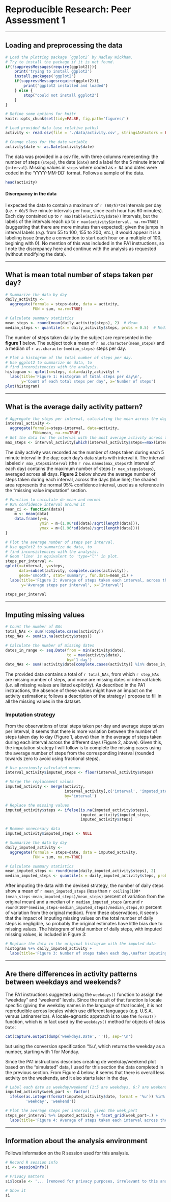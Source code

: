 # Reproducible Research: Peer Assessment 1

---------

## Loading and preprocessing the data
```r
# Load the plotting package `ggplot2` by Hadley Wickham.
# Try to install the package if it is not found.
if(!suppressMessages(require(ggplot2))){ 
    print('trying to install ggplot2')
    install.packages('ggplot2')
    if(suppressMessagesrequire(ggplot2)){
        print("ggplot2 installed and loaded")
    } else {
        stop("could not install ggplot2")
    }
}

# Define some options for knitr
knitr::opts_chunk$set(tidy=FALSE, fig.path='figures/')

# Load provided data (use relative paths)
activity <- read.csv(file = './data/activity.csv', stringsAsFactors = FALSE)

# Change class for the date variable
activity$date <- as.Date(activity$date)
```

The data was provided in a csv file, with three columns representing: the number of steps (`steps`), the date (`date`) and a label for the 5 minute interval (`interval`). Missing values in `steps` where coded as `r NA` and dates were coded in the 'YYYY-MM-DD' format. Follows a sample of the data.


```r
head(activity)
```


#### Discrepancy in the data
I expected the data to contain a maximum of `r (60/5)*24` intervals per day (*i.e.* `r 60/5` five minute intervals per hour, since each hour has 60 minutes). Each day contained up to `r max(table(activity$date))` intervals, but the labels of the intervals reach up to `r max(activity$interval, na.rm=TRUE)` (suggesting that there are more minutes than expected); given the jumps in interval labels (*e.g.* from 55 to 100, 155 to 200, *etc.*), it would appear it is a labeling issue (maybe a convention to start each hour on a multiple of 100, begining with 0). No mention of this was included in the PA1 instructions, so I note the discrepancy here and continue with the analysis as requested (without modifying the data).


---------

## What is mean total number of steps taken per day?

```r
# Summarize the data by day
daily_activity <-
  aggregate(formula = steps~date, data = activity,
            FUN = sum, na.rm=TRUE)

# Calculate summary statistics
mean_steps <- round(mean(daily_activity$steps), 2)  # Mean
median_steps <- quantile(x = daily_activity$steps, probs = 0.5)  # Median, 50%Q

```

The number of steps taken daily by the subject are represented in the **figure 1** below. The subject took a mean of `r as.character(mean_steps)` and a median of `r as.character(median_steps)` steps per day.

```r
# Plot a histogram of the total number of steps per day.
# Use ggplot2 to summarize de data, to
# find inconsistencies with the analysis.
histogram <- qplot(x=steps, data=daily_activity) +
  labs(title='Figure 1: Histogram of total steps per day\n',
       y='Count of each total steps per day', x='Number of steps')
plot(histogram)

```

---------

## What is the average daily activity pattern?

```r
# Aggregate the steps per interval, calculating the mean across the days
interval_activity <- 
  aggregate(formula=steps~interval, data=activity,
            FUN=mean, na.rm=TRUE)
# Get the data for the interval with the most average activity across the days
max_steps <- interval_activity[which(interval_activity$steps==max(interval_activity$steps)),]
```

The daily activity was recorded as the number of steps taken during each 5 minute interval in the day; each day's data starts with interval `0`. The interval labeled `r max_steps$interval` (the `r row.names(max_steps)`th interval of each day) contains the maximum number of steps (`r max_steps$steps`), averaged across all days. **Figure 2** below shows the average number of steps taken during each interval, across the days (blue line); the shaded area represents the normal 95% confidence interval, used as a reference in the "missing value imputation" section.

```r
# Function to calculate de mean and normal 
# 95% confidence interval around it
mean_ci <- function(data){
    m <- mean(data)
    data.frame(y=m,
               ymin = m-(1.96*sd(data)/sqrt(length(data))),
               ymax = m+(1.96*sd(data)/sqrt(length(data))))
}

# Plot the average number of steps per interval.
# Use ggplot2 to summarize de data, to
# find inconsistencies with the analysis.
# Geom 'line' is equivalent to 'type="l"' in plot.
steps_per_interval <- 
qplot(x=interval, y=steps,
      data=subset(activity, complete.cases(activity)),
      geom='smooth', stat='summary', fun.data=mean_ci) +
  labs(title='Figure 2: Average of steps taken each interval, across the days\n',
       y='Average steps per interval', x='Interval')

steps_per_interval

```

---------

## Imputing missing values

```r
# Count the number of NAs
total_NAs <- sum(!complete.cases(activity))
step_NAs <- sum(is.na(activity$steps))

# Calculate the number of missing dates
dates_in_range <- seq.Date(from = min(activity$date),
                           to = max(activity$date),
                           by='1 day')
date_NAs <- sum(!activity$date[complete.cases(activity)] %in% dates_in_range)

```

The provided data contains a total of `r total_NAs`, from which `r step_NAs` are missing number of steps, and none are missing dates or interval labels (*i.e.* all missing values are listed explicitly). As described in the PA1 instructions, the absence of these values might have an impact on the activity estimations; follows a description of the strategy I propose to fill in all the missing values in the dataset.

### Imputation strategy
From the observations of total steps taken per day and average steps taken per interval, it seems that there is more variation between the number of steps taken day to day (Figure 1, above) than in the average of steps taken during each interval across the different days (Figure 2, above). Given this, the imputation strategy I will follow is to complete the missing cases using the average number of steps from the corresponding interval (rounded towards zero to avoid using fractional steps).


```r
# Use previously calculated means
interval_activity$imputed_steps <- floor(interval_activity$steps)

# Merge the replacement values
imputed_activity <- merge(activity,
                          interval_activity[,c('interval', 'imputed_steps')],
                          by='interval')

# Replace the missing values
imputed_activity$steps <- ifelse(is.na(imputed_activity$steps),
                                 imputed_activity$imputed_steps,
                                 imputed_activity$steps)

# Remove unnecesary data
imputed_activity$imputed_steps <- NULL
```


```r
# Summarize the data by day
daily_imputed_activity <-
  aggregate(formula = steps~date, data = imputed_activity,
            FUN = sum, na.rm=TRUE)

# Calculate summary statistics
mean_imputed_steps <- round(mean(daily_imputed_activity$steps), 2)
median_imputed_steps <- quantile(x = daily_imputed_activity$steps, probs = 0.5)

```

After imputing the data with the devised strategy, the number of daily steps show a mean of `r mean_imputed_steps` (less than `r ceiling(100*(mean_steps-mean_imputed_steps)/mean_steps)` percent of variation from the original mean) and a median of `r median_imputed_steps` (around `r round(100*(median_steps-median_imputed_steps)/median_steps,0)` percent of variation from the original median). From these observations, it seems that the impact of imputing missing values on the total number of daily steps is negligible, so probably the original estimates have little bias due to missing values. The histogram of total number of daily steps, with imputed missing values, is included in Figure 3:

```r
# Replace the data in the original histogram with the imputed data
histogram %+% daily_imputed_activity +
  labs(title='Figure 3: Number of steps taken each day,\nafter imputing missing values')

```


---------

## Are there differences in activity patterns between weekdays and weekends?

The PA1 instructions suggested using the `weekdays()` function to assign the "weekday" and "weekend" levels. Since the result of that function is locale specific (giving the weekday names in the language of that locale), it is not reproducible across locales which use different languages (*e.g.* U.S.A. versus Latinamerica). A locale-agnostic approach is to use the `format()` function, which is in fact used by the `weekdays()` method for objects of class `Date`:

```r
cat(capture.output(dump('weekdays.Date', '')), sep='\n')
```

but using the conversion specification '%u', which returns the weekday as a number, starting with 1 for Monday.

Since the PA1 instructions describes creating de weekday/weekend plot based on the "simulated" data, I used for this section the data completed in the previous section. From Figure 4 below, it seems that there is overall less activity on the weekends, and it also starts later in the day.

```r
# Label each date as weekday/weekend (1:5 are weekdays, 6:7 are weekends)
imputed_activity$week_part <- factor(
  ifelse(as.integer(format(imputed_activity$date, format = '%u')) %in% c(1:5),
         'weekday', 'weekend'))

# Plot the average steps per interval, given the week_part
steps_per_interval %+% imputed_activity + facet_grid(week_part~.) +
  labs(title='Figure 4: Average of steps taken each interval across the days, \n given the part of the week')
```


---------
  
## Information about the analysis environment
  
Follows information on the R session used for this analysis.

```r
# Record R session info
si <- sessionInfo()

# Privacy matters
si$locale <- '... [removed for privacy purposes, irrelevant to this analysis]'

# Show it
si

```
